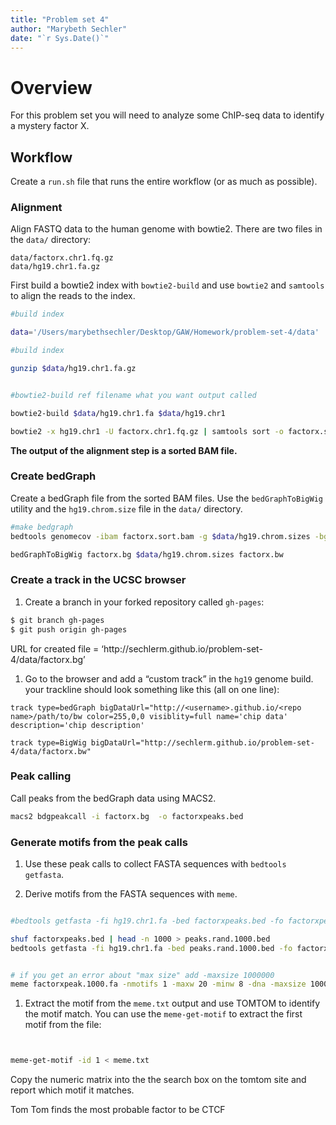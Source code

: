 ```yaml
---
title: "Problem set 4"
author: "Marybeth Sechler"
date: "`r Sys.Date()`"
---
```


# Overview

For this problem set you will need to analyze some ChIP-seq data to
identify a mystery factor X.

## Workflow

Create a `run.sh` file that runs the entire workflow (or as much as possible).

### Alignment

Align FASTQ data to the human genome with bowtie2. There are two files
in the `data/` directory:

```
data/factorx.chr1.fq.gz
data/hg19.chr1.fa.gz
```

First build a bowtie2 index with `bowtie2-build` and use `bowtie2` and `samtools` to align the reads to the index.

```bash 
#build index

data='/Users/marybethsechler/Desktop/GAW/Homework/problem-set-4/data'

#build index                                                                                                     

gunzip $data/hg19.chr1.fa.gz


#bowtie2-build ref filename what you want output called                                                          

bowtie2-build $data/hg19.chr1.fa $data/hg19.chr1

bowtie2 -x hg19.chr1 -U factorx.chr1.fq.gz | samtools sort -o factorx.sort.bam


```


**The output of the alignment step is a sorted BAM file.**

### Create bedGraph

Create a bedGraph file from the sorted BAM files. Use the
`bedGraphToBigWig` utility and the `hg19.chrom.size` file in the `data/`
directory.

```bash 
#make bedgraph
bedtools genomecov -ibam factorx.sort.bam -g $data/hg19.chrom.sizes -bg > factorx.bg

bedGraphToBigWig factorx.bg $data/hg19.chrom.sizes factorx.bw
```
### Create a track in the UCSC browser

1. Create a branch in your forked repository called `gh-pages`:

```bash
$ git branch gh-pages
$ git push origin gh-pages

```
URL for created file = 'http://sechlerm.github.io/problem-set-4/data/factorx.bg'

1. Go to the browser and add a "custom track" in the `hg19` genome build.
your trackline should look something like this (all on one line):

```
track type=bedGraph bigDataUrl="http://<username>.github.io/<repo name>/path/to/bw color=255,0,0 visiblity=full name='chip data' description='chip description'

track type=BigWig bigDataUrl="http://sechlerm.github.io/problem-set-4/data/factorx.bw"
```

### Peak calling

Call peaks from the bedGraph data using MACS2.

```bash
macs2 bdgpeakcall -i factorx.bg  -o factorxpeaks.bed

```


### Generate motifs from the peak calls

1. Use these peak calls to collect FASTA sequences with `bedtools getfasta`.

1. Derive motifs from the FASTA sequences with `meme`.

```bash

#bedtools getfasta -fi hg19.chr1.fa -bed factorxpeaks.bed -fo factorxpeak.fa

shuf factorxpeaks.bed | head -n 1000 > peaks.rand.1000.bed
bedtools getfasta -fi hg19.chr1.fa -bed peaks.rand.1000.bed -fo factorxpeak.1000.fa


# if you get an error about "max size" add -maxsize 1000000
meme factorxpeak.1000.fa -nmotifs 1 -maxw 20 -minw 8 -dna -maxsize 1000000
```

1. Extract the motif from the `meme.txt` output and use TOMTOM to identify
the motif match. You can use the `meme-get-motif` to extract the first motif from the file:

```bash


meme-get-motif -id 1 < meme.txt
```

Copy the numeric matrix into the the search box on the tomtom site and report which motif it matches.

Tom Tom finds the most probable factor to be CTCF

